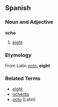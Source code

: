 ==Spanish==

===Noun and Adjective===
'''ocho'''

# [[eight]]

===Etymology===
From Latin ''[[octo]]'', '''eight'''

===Related Terms===

*[[eight]]
*[[ochenta]]
*[[octo]] (Latin)
